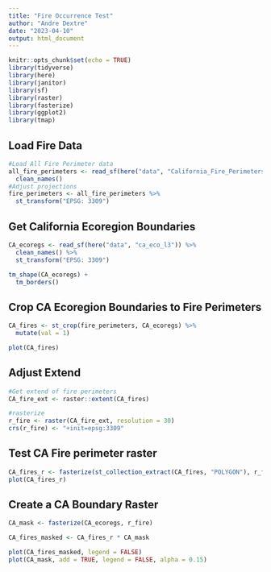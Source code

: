 ```yaml
---
title: "Fire Occurrence Test"
author: "Andre Dextre"
date: "2023-04-10"
output: html_document
---
```


```r
knitr::opts_chunk$set(echo = TRUE)
library(tidyverse)
library(here)
library(janitor)
library(sf)
library(raster)
library(fasterize)
library(ggplot2)
library(tmap)
```

## Load Fire Data
```r
#Load All Fire Perimeter data
all_fire_perimeters <- read_sf(here("data", "California_Fire_Perimeters_all")) %>%
  clean_names()
#Adjust projections
fire_perimeters <- all_fire_perimeters %>%
  st_transform("EPSG: 3309")
```

## Get California Ecoregion Boundaries
```r
CA_ecoregs <- read_sf(here("data", "ca_eco_l3")) %>%
  clean_names() %>%
  st_transform("EPSG: 3309")

tm_shape(CA_ecoregs) +
  tm_borders()
```

## Crop CA Ecoregion Boundaries to Fire Perimeters
```r
CA_fires <- st_crop(fire_perimeters, CA_ecoregs) %>%
  mutate(val = 1)

plot(CA_fires)
```

## Adjust Extend  
```r
#Get extend of fire perimeters
CA_fire_ext <- raster::extent(CA_fires)     

#rasterize
r_fire <- raster(CA_fire_ext, resolution = 30) 
crs(r_fire) <- "+init=epsg:3309"
```

## Test CA Fire perimeter raster
```r
CA_fires_r <- fasterize(st_collection_extract(CA_fires, "POLYGON"), r_fire, field = "val", background = 0)
plot(CA_fires_r)
```

## Create a CA Boundary Raster
```r
CA_mask <- fasterize(CA_ecoregs, r_fire)

CA_fires_masked <- CA_fires_r * CA_mask

plot(CA_fires_masked, legend = FALSE)
plot(CA_mask, add = TRUE, legend = FALSE, alpha = 0.15)

```
